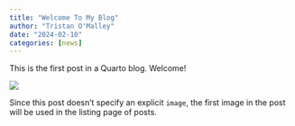 ```yaml
---
title: "Welcome To My Blog"
author: "Tristan O'Malley"
date: "2024-02-10"
categories: [news]
---
```


This is the first post in a Quarto blog. Welcome!

![](thumbnail.jpg)

Since this post doesn't specify an explicit `image`, the first image in the post will be used in the listing page of posts.
